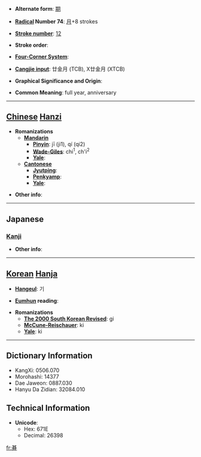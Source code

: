 * '''Alternate form''': [[期]]

* '''[[Wiktionary:Chinese radical index| Radical]] Number 74''': [[Wiktionary:Chinese radical index 月|月]]+8 strokes

* '''[[Wiktionary:Chinese total strokes index|Stroke number]]''': [[Wiktionary:Chinese total strokes index 12|12]]

* '''Stroke order''': 

* '''[[Wiktionary:Chinese four corner index|Four-Corner System]]''': 

* '''[[Wiktionary:Chinese Cangjie index|Cangjie input]]''': 廿金月 (TCB), X廿金月 (XTCB)

* '''Graphical Significance and Origin''': 

* '''Common Meaning''': full year, anniversary

----

== [[Chinese]] [[Hanzi]] ==

* '''Romanizations'''
** '''[[Mandarin]]'''
*** '''[[Pinyin]]''': jī (ji1), qí (qi2)
*** '''[[Wade-Giles]]''': chi<sup>1</sup>, ch'i<sup>2</sup>
*** '''[[Yale]]''': 
** '''[[Cantonese]]'''
*** '''[[Jyutping]]''':
*** '''[[Penkyamp]]''': 
*** '''[[Yale]]''': 

* '''Other info''': 

----

==Japanese==
===[[Kanji]]===
{{kanji|on readings=[[き]] (ki)
|kun readings=[[とき]] (toki)
}}

* '''Other info''':  

----

== [[Korean]] [[Hanja]] ==

* '''[[Hangeul]]''': 기

* '''[[Eumhun]] reading''': 

* '''Romanizations'''
** '''[[The 2000 South Korean Revised Romanization|The 2000 South Korean Revised]]''': gi
** '''[[McCune-Reischauer]]''': ki
** '''[[Yale]]''': ki

----

== Dictionary Information ==

* KangXi: 0506.070
* Morohashi: 14377
* Dae Jaweon: 0887.030
* Hanyu Da Zidian: 32084.010

== Technical Information ==

* '''Unicode''':
** Hex: 671E
** Decimal: 26398

[[fr:朞]]